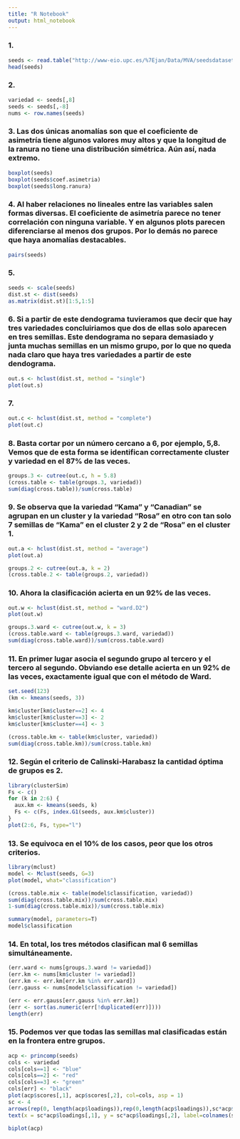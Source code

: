 ```yaml
---
title: "R Notebook"
output: html_notebook
---
```


### 1.

```r
seeds <- read.table("http://www-eio.upc.es/%7Ejan/Data/MVA/seedsdataset.dat", col.names = c("Area", "Perimeter", "Compacidad", "longitud", "ancho", "coef.asimetria", "long.ranura", "variedad"))
head(seeds)
```

### 2.

```r
variedad <- seeds[,8]
seeds <- seeds[,-8]
nums <- row.names(seeds)
```

### 3. Las dos únicas anomalías son que el coeficiente de asimetría tiene algunos valores muy altos y que la longitud de la ranura no tiene una distribución simétrica. Aún así, nada extremo. 

```r
boxplot(seeds)
boxplot(seeds$coef.asimetria)
boxplot(seeds$long.ranura)
```

### 4. Al haber relaciones no lineales entre las variables salen formas diversas. El coeficiente de asimetría parece no tener correlación con ninguna variable. Y en algunos plots parecen diferenciarse al menos dos grupos. Por lo demás no parece que haya anomalías destacables.

```r
pairs(seeds)
```

### 5.

```r
seeds <- scale(seeds)
dist.st <- dist(seeds)
as.matrix(dist.st)[1:5,1:5]
```

### 6. Si a partir de este dendograma tuvieramos que decir que hay tres variedades concluiriamos que dos de ellas solo aparecen en tres semillas. Este dendograma no separa demasiado y junta muchas semillas en un mismo grupo, por lo que no queda nada claro que haya tres variedades a partir de este dendograma.

```r
out.s <- hclust(dist.st, method = "single")
plot(out.s)
```

### 7.

```r
out.c <- hclust(dist.st, method = "complete")
plot(out.c)
```

### 8. Basta cortar por un número cercano a 6, por ejemplo, 5,8. Vemos que de esta forma se identifican correctamente cluster y variedad en el 87% de las veces.

```r
groups.3 <- cutree(out.c, h = 5.8)
(cross.table <- table(groups.3, variedad))
sum(diag(cross.table))/sum(cross.table)
```

### 9. Se observa que la variedad "Kama" y "Canadian" se agrupan en un cluster y la variedad "Rosa" en otro con tan solo 7 semillas de "Kama" en el cluster 2 y 2 de "Rosa" en el cluster 1.

```r
out.a <- hclust(dist.st, method = "average")
plot(out.a)

groups.2 <- cutree(out.a, k = 2)
(cross.table.2 <- table(groups.2, variedad))
```

### 10. Ahora la clasificación acierta en un 92% de las veces.

```r
out.w <- hclust(dist.st, method = "ward.D2")
plot(out.w)

groups.3.ward <- cutree(out.w, k = 3)
(cross.table.ward <- table(groups.3.ward, variedad))
sum(diag(cross.table.ward))/sum(cross.table.ward)
```

### 11. En primer lugar asocia el segundo grupo al tercero y el tercero al segundo. Obviando ese detalle acierta en un 92% de las veces, exactamente igual que con el método de Ward.

```r
set.seed(123)
(km <- kmeans(seeds, 3))

km$cluster[km$cluster==2] <- 4
km$cluster[km$cluster==3] <- 2
km$cluster[km$cluster==4] <- 3

(cross.table.km <- table(km$cluster, variedad))
sum(diag(cross.table.km))/sum(cross.table.km)
```

### 12. Según el criterio de Calinski-Harabasz la cantidad óptima de grupos es 2.

```r
library(clusterSim)
Fs <- c()
for (k in 2:6) {
  aux.km <- kmeans(seeds, k)
  Fs <- c(Fs, index.G1(seeds, aux.km$cluster))
}
plot(2:6, Fs, type="l")
```

### 13. Se equivoca en el 10% de los casos, peor que los otros criterios.

```r
library(mclust)
model <- Mclust(seeds, G=3)
plot(model, what="classification")

(cross.table.mix <- table(model$classification, variedad))
sum(diag(cross.table.mix))/sum(cross.table.mix)
1-sum(diag(cross.table.mix))/sum(cross.table.mix)
```
```r
summary(model, parameters=T)
model$classification
```

### 14. En total, los tres métodos clasifican mal 6 semillas simultáneamente.

```r
(err.ward <- nums[groups.3.ward != variedad])
(err.km <- nums[km$cluster != variedad])
(err.km <- err.km[err.km %in% err.ward])
(err.gauss <- nums[model$classification != variedad])

(err <- err.gauss[err.gauss %in% err.km])
(err <- sort(as.numeric(err[!duplicated(err)])))
length(err)
```

### 15. Podemos ver que todas las semillas mal clasificadas están en la frontera entre grupos.

```r
acp <- princomp(seeds)
cols <- variedad
cols[cols==1] <- "blue"
cols[cols==2] <- "red"
cols[cols==3] <- "green"
cols[err] <- "black"
plot(acp$scores[,1], acp$scores[,2], col=cols, asp = 1)
sc <- 4
arrows(rep(0, length(acp$loadings)),rep(0,length(acp$loadings)),sc*acp$loadings[,1], sc*acp$loadings[,2], length=0.1, angle=10)
text(x = sc*acp$loadings[,1], y = sc*acp$loadings[,2], label=colnames(seeds))
```



```r
biplot(acp)
```











